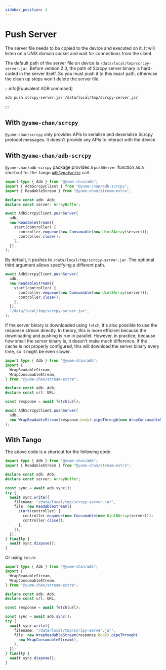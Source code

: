 ```yaml
---
sidebar_position: 4
---
```


# Push Server

The server file needs to be copied to the device and executed on it. It will listen on a UNIX domain socket and wait for connections from the client.

The default path of the server file on device is `/data/local/tmp/scrcpy-server.jar`. Before version 2.3, the path of Scrcpy server binary is hard-coded in the server itself. So you must push it to this exact path, otherwise the clean up steps won't delete the server file.

:::info[Equivalent ADB command]

```bash
adb push scrcpy-server.jar /data/local/tmp/scrcpy-server.jar
```

:::

## With `@yume-chan/scrcpy`

`@yume-chan/scrcpy` only provides APIs to serialize and deserialize Scrcpy protocol messages. It doesn't provide any APIs to interact with the device.

## With `@yume-chan/adb-scrcpy`

`@yume-chan/adb-scrcpy` package provides a `pushServer` function as a shortcut for the Tango [`AdbSync#write`](../api/sync/write.mdx) call.

```ts transpile
import type { Adb } from "@yume-chan/adb";
import { AdbScrcpyClient } from "@yume-chan/adb-scrcpy";
import { ReadableStream } from "@yume-chan/stream-extra";

declare const adb: Adb;
declare const server: ArrayBuffer;

await AdbScrcpyClient.pushServer(
  adb,
  new ReadableStream({
    start(controller) {
      controller.enqueue(new Consumable(new Uint8Array(server)));
      controller.close();
    },
  }),
);
```

By default, it pushes to `/data/local/tmp/scrcpy-server.jar`. The optional third argument allows specifying a different path.

```ts transpile
await AdbScrcpyClient.pushServer(
  adb,
  new ReadableStream({
    start(controller) {
      controller.enqueue(new Consumable(new Uint8Array(server)));
      controller.close();
    },
  }),
  "/data/local/tmp/scrcpy-server.jar",
);
```

If the server binary is downloaded using `fetch`, it's also possible to use the response stream directly. In theory, this is more efficient because the downloading and pushing is run in parallel. However, in practice, because how small the server binary is, it doesn't make much difference. If the cache is not properly configured, this will download the server binary every time, so it might be even slower.

```ts transpile
import type { Adb } from "@yume-chan/adb";
import {
  WrapReadableStream,
  WrapConsumableStream,
} from "@yume-chan/stream-extra";

declare const adb: Adb;
declare const url: URL;

const response = await fetch(url);

await AdbScrcpyClient.pushServer(
  adb,
  new WrapReadableStream(response.body).pipeThrough(new WrapConsumableStream()),
);
```

## With Tango

The above code is a shortcut for the following code:

```ts transpile
import type { Adb } from "@yume-chan/adb";
import { ReadableStream } from "@yume-chan/stream-extra";

declare const adb: Adb;
declare const server: ArrayBuffer;

const sync = await adb.sync();
try {
  await sync.write({
    filename: "/data/local/tmp/scrcpy-server.jar",
    file: new ReadableStream({
      start(controller) {
        controller.enqueue(new Consumable(new Uint8Array(server)));
        controller.close();
      },
    }),
  });
} finally {
  await sync.dispose();
}
```

Or using `fetch`:

```ts transpile
import type { Adb } from "@yume-chan/adb";
import {
  WrapReadableStream,
  WrapConsumableStream,
} from "@yume-chan/stream-extra";

declare const adb: Adb;
declare const url: URL;

const response = await fetch(url);

const sync = await adb.sync();
try {
  await sync.write({
    filename: "/data/local/tmp/scrcpy-server.jar",
    file: new WrapReadableStream(response.body).pipeThrough(
      new WrapConsumableStream(),
    ),
  });
} finally {
  await sync.dispose();
}
```
